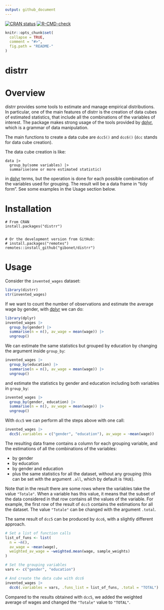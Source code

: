 ```yaml
---
output: github_document
---
```


<!-- README.md is generated from README.Rmd. Please edit that file -->


<!-- badges: start -->
[![CRAN status](http://www.r-pkg.org/badges/version/distrr)](https://cran.r-project.org/package=distrr) 
[![R-CMD-check](https://github.com/gibonet/distrr/actions/workflows/R-CMD-check.yaml/badge.svg)](https://github.com/gibonet/distrr/actions/workflows/R-CMD-check.yaml)
<!-- badges: end -->


```r
knitr::opts_chunk$set(
  collapse = TRUE,
  comment = "#>",
  fig.path = "README-"
)
```

# distrr


# Overview

distrr provides some tools to estimate and manage empirical distributions. In particular, one of the main features of distrr is
the creation of data cubes of estimated statistics, that include all the combinations of the variables of interest. The package makes strong
usage of the tools provided by [dplyr](https://cran.r-project.org/package=dplyr), which is a grammar of data manipulation.

The main functions to create a data cube are `dcc5()` and `dcc6()` (`dcc` stands for data cube creation).

The data cube creation is like:

```
data |>
  group_by(some variables) |>
  summarise(one or more estimated statistic)
```

in [dplyr](https://cran.r-project.org/package=dplyr) terms, but the operation is done for each possible combination of
the variables used for grouping. The result will be a data frame in "tidy form". See some examples in the Usage section below. 

 

# Installation


```
# From CRAN
install.packages("distrr")


# Or the development version from GitHub:
# install.packages("remotes")
remotes::install_github("gibonet/distrr")
```


# Usage

Consider the `invented_wages` dataset:

```r
library(distrr)
str(invented_wages)
```

If we want to count the number of observations and estimate the average wage by gender, 
with [dplyr](https://cran.r-project.org/package=dplyr) we can do:

```r
library(dplyr)
invented_wages |>
  group_by(gender) |>
  summarise(n = n(), av_wage = mean(wage)) |>
  ungroup()
```

We can estimate the same statistics but grouped by education by changing the argument inside `group_by`:

```r
invented_wages |>
  group_by(education) |>
  summarise(n = n(), av_wage = mean(wage)) |>
  ungroup()
```

and estimate the statistics by gender and education including both variables in `group_by`:

```r
invented_wages |>
  group_by(gender, education) |>
  summarise(n = n(), av_wage = mean(wage)) |>
  ungroup()
```


With `dcc5` we can perform all the steps above with one call:

```r
invented_wages |> 
  dcc5(.variables = c("gender", "education"), av_wage = ~mean(wage))
```

The resulting data frame contains a column for each grouping variable, and the estimations of all the combinations of the variables:

- by gender
- by education
- by gender and education
- plus the same statistics for all the dataset, without any grouping (this can be set with the argument `.all`, which by default is `TRUE`).

Note that in the result there are some rows where the variables take the value `"Totale"`. When a variable has this value, it means that the subset of the data considered in that row contains all the values of the variable. For example, the first row of the result of `dcc5` contains the estimations for all the dataset. The value `"Totale"` can be changed with the argument `.total`.


The same result of `dcc5` can be produced by `dcc6`, with a slightly different approach.

```r
# Set a list of function calls
list_of_funs <- list(
  n = ~n(),
  av_wage = ~mean(wage),
  weighted_av_wage = ~weighted.mean(wage, sample_weights)
)

# Set the grouping variables
vars <- c("gender", "education")

# And create the data cube with dcc6
invented_wages |> 
  dcc6(.variables = vars, .funs_list = list_of_funs, .total = "TOTAL")
```

Compared to the results obtained with `dcc5`, we added the weighted average of wages and changed the `"Totale"` value to `"TOTAL"`.
